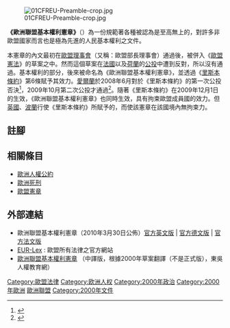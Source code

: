 {{Multiple issues|
{{Original research|time=2020-12-13T19:35:20+00:00}}
{{Refimprove|time=2020-12-13T19:35:20+00:00}}
}}
[[File:01CFREU-Preamble-crop.jpg|thumb]]

'''《歐洲聯盟基本權利憲章》'''（{{lang|en|Charter of Fundamental Rights of the European Union}}）為一份規範著各種被認為是至高無上的，對許多非歐盟國家而言也是極為先進的人民基本權利之文件。

本憲章的內文最初在[[歐盟理事會|歐盟理事會]]（又稱：歐盟部長理事會）通過後，被併入《[[歐盟憲法|歐盟憲法]]》的草案之中。然而這個草案在[[法國|法國]]以及[[荷蘭|荷蘭]]的[[公投|公投]]中遭到反對，所以沒有通過。基本權利的部分，後來被命名為《歐洲聯盟基本權利憲章》，並透過《[[里斯本條約|里斯本條約]]》第6條賦予其效力。[[愛爾蘭|愛爾蘭]]於2008年6月對於《里斯本條約》的第一次公投否決<ref>{{cite news|url=http://www.dw.de/irland-sagt-nein-zum-vertrag-von-lissabon/a-3410501|title=（德文）愛爾蘭對里斯本條約說No|publisher=[[德國之聲|德國之聲]]|date=2008年6月13日|accessdate=2013年1月24日|archive-date=2015年6月1日|archive-url=https://web.archive.org/web/20150601123741/http://www.dw.de/irland-sagt-nein-zum-vertrag-von-lissabon/a-3410501|dead-url=no}}</ref>，2009年10月第二次公投才通過<ref>{{cite news|url=http://ec.europa.eu/news/eu_explained/091003_1_de.htm|title=（德文）愛爾蘭公投通過了里斯本條約|publisher=[[歐盟執行委員會|歐盟執行委員會]]新聞稿|date=2009年10月3日|accessdate=2013年1月24日|archive-date=2014年5月10日|archive-url=https://web.archive.org/web/20140510054038/http://ec.europa.eu/news/eu_explained/091003_1_de.htm|dead-url=no}}</ref>。隨著《里斯本條約》在2009年12月1日的生效，《歐洲聯盟基本權利憲章》也同時生效，具有拘束歐盟成員國的效力。但[[英國|英國]]、[[波蘭|波蘭]]行使《里斯本條約》所賦予的{{tsl|en|Opt-outs in the European Union|退出選擇權}}，而使該憲章在該國境內無拘束力。

==註腳==
{{reflist}}

==相關條目==
*[[歐洲人權公約|歐洲人權公約]]
*[[歐洲死刑|歐洲死刑]]
*[[歐盟憲章|歐盟憲章]]

==外部連結==
{{Commonscat|Charte des droits fondamentaux}}
* 歐洲聯盟基本權利憲章（2010年3月30日公佈）[http://eur-lex.europa.eu/LexUriServ/LexUriServ.do?uri=OJ:C:2010:083:0389:0403:EN:PDF 官方英文版] {{Wayback|url=http://eur-lex.europa.eu/LexUriServ/LexUriServ.do?uri=OJ:C:2010:083:0389:0403:EN:PDF |date=20191025183651 }} | [http://eur-lex.europa.eu/LexUriServ/LexUriServ.do?uri=OJ:C:2010:083:FULL:DE:PDF 官方德文版] {{Wayback|url=http://eur-lex.europa.eu/LexUriServ/LexUriServ.do?uri=OJ:C:2010:083:FULL:DE:PDF |date=20200810054850 }} | [http://eur-lex.europa.eu/LexUriServ/LexUriServ.do?uri=OJ:C:2010:083:0389:0403:FR:PDF 官方法文版] {{Wayback|url=http://eur-lex.europa.eu/LexUriServ/LexUriServ.do?uri=OJ:C:2010:083:0389:0403:FR:PDF |date=20210207040232 }}
* [http://eur-lex.europa.eu/en/treaties/index.htm EUR-Lex] {{Wayback|url=http://eur-lex.europa.eu/en/treaties/index.htm |date=20130423080730 }}: 歐盟所有法律之官方網站
* [http://www.hrp.scu.edu.tw/library/literature/entry.jsp?id=1236571265852-bdbe8a11-3085-4049-8168-2129a906421b 歐洲聯盟基本權利憲章] {{Wayback|url=http://www.hrp.scu.edu.tw/library/literature/entry.jsp?id=1236571265852-bdbe8a11-3085-4049-8168-2129a906421b |date=20200713053108 }}（中譯版，根據2000年草案翻譯（不是正式版），東吳人權教育網）

{{欧盟协议与宣言}}
{{Authority control}}
[[Category:歐盟法律|Category:歐盟法律]]
[[Category:欧洲人权|Category:欧洲人权]]
[[Category:2000年政治|Category:2000年政治]]
[[Category:2000年歐洲|Category:2000年歐洲]]
[[Category:政治憲章|歐洲聯盟]]
[[Category:2000年文件|Category:2000年文件]]